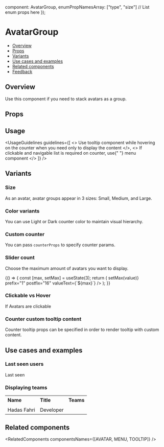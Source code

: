 
  component: AvatarGroup,
  enumPropNamesArray: ["type", "size"] // List enum props here
});

<Meta
  title="Media/Avatar/AvatarGroup"
  component={AvatarGroup}
  argTypes={metaSettings.argTypes}
  decorators={metaSettings.decorators}
/>

<!--- Component documentation -->

# AvatarGroup

- [Overview](#overview)
- [Props](#props)
- [Variants](#variants)
- [Use cases and examples](#use-cases-and-examples)
- [Related components](#related-components)
- [Feedback](#feedback)

## Overview

Use this component if you need to stack avatars as a group.

<Canvas>
  <Story name="Overview">
    <AvatarGroup size={Avatar.sizes.LARGE} max={3}>
      <Avatar type={Avatar.types.IMG} src={person1} tooltipProps={{ content: "Hadas Fahri" }} />
      <Avatar type={Avatar.types.IMG} src={person2} tooltipProps={{ content: "Person 2" }} />
      <Avatar type={Avatar.types.IMG} src={person3} tooltipProps={{ content: "Person 3" }} />
      <Avatar type={Avatar.types.IMG} src={person1} tooltipProps={{ content: "Hadas Fahri" }} />
      <Avatar type={Avatar.types.IMG} src={person2} tooltipProps={{ content: "Person 2" }} />
      <Avatar type={Avatar.types.IMG} src={person3} tooltipProps={{ content: "Person 3" }} />
      <Avatar type={Avatar.types.IMG} src={person1} tooltipProps={{ content: "Hadas Fahri" }} />
      <Avatar type={Avatar.types.IMG} src={person2} tooltipProps={{ content: "Person 2" }} />
      <Avatar type={Avatar.types.IMG} src={person3} tooltipProps={{ content: "Person 3" }} />
      <Avatar type={Avatar.types.IMG} src={person1} tooltipProps={{ content: "Hadas Fahri" }} />
      <Avatar type={Avatar.types.IMG} src={person2} tooltipProps={{ content: "Person 2" }} />
      <Avatar type={Avatar.types.IMG} src={person3} tooltipProps={{ content: "Person 3" }} />
      <Avatar type={Avatar.types.IMG} src={person1} tooltipProps={{ content: "Hadas Fahri" }} />
    </AvatarGroup>
  </Story>
</Canvas>

## Props

<ArgsTable of={AvatarGroup} />

## Usage

<UsageGuidelines
  guidelines={[
    <>
      Use <Link href="/?path=/docs/popover-tooltip--overview">tooltip</Link> component while hovering on the counter
      when you need only to display the content
    </>,
    <>
      If clickable and navigable list is required on counter, use{" "}
      <Link href="/?path=/docs/navigation-menu-menu--overview">menu</Link> component
    </>
  ]}
/>

## Variants

### Size

As an avatar, avatar groups appear in 3 sizes: Small, Medium, and Large.

<Canvas>
  <Story name="Size">
    <Flex direction={Flex.directions.COLUMN} gap={Flex.gaps.LARGE} align={Flex.align.START}>
      <StoryDescription description="Large" vertical align={Flex.align.START}>
        <AvatarGroup size={Avatar.sizes.LARGE} type={Avatar.types.IMG} max={3}>
          <Avatar type={Avatar.types.IMG} src={person1} tooltipProps={{ content: "Hadas Fahri" }} />
          <Avatar type={Avatar.types.IMG} src={person2} tooltipProps={{ content: "Person 2" }} />
          <Avatar type={Avatar.types.IMG} src={person3} tooltipProps={{ content: "Person 3" }} />
          <Avatar type={Avatar.types.IMG} src={person1} tooltipProps={{ content: "Hadas Fahri" }} />
          <Avatar type={Avatar.types.IMG} src={person2} tooltipProps={{ content: "Person 2" }} />
          <Avatar type={Avatar.types.IMG} src={person3} tooltipProps={{ content: "Person 3" }} />
        </AvatarGroup>
      </StoryDescription>
      <StoryDescription description="Medium" vertical align={Flex.align.START}>
        <AvatarGroup size={Avatar.sizes.MEDIUM} type={Avatar.types.IMG} max={3}>
          <Avatar type={Avatar.types.IMG} src={person1} tooltipProps={{ content: "Hadas Fahri" }} />
          <Avatar type={Avatar.types.IMG} src={person2} tooltipProps={{ content: "Person 2" }} />
          <Avatar type={Avatar.types.IMG} src={person3} tooltipProps={{ content: "Person 3" }} />
          <Avatar type={Avatar.types.IMG} src={person1} tooltipProps={{ content: "Hadas Fahri" }} />
          <Avatar type={Avatar.types.IMG} src={person2} tooltipProps={{ content: "Person 2" }} />
          <Avatar type={Avatar.types.IMG} src={person3} tooltipProps={{ content: "Person 3" }} />
        </AvatarGroup>
      </StoryDescription>
      <StoryDescription description="Small" vertical align={Flex.align.START}>
        <AvatarGroup size={Avatar.sizes.SMALL} type={Avatar.types.IMG} max={3}>
          <Avatar type={Avatar.types.IMG} src={person1} tooltipProps={{ content: "Hadas Fahri" }} />
          <Avatar type={Avatar.types.IMG} src={person2} tooltipProps={{ content: "Person 2" }} />
          <Avatar type={Avatar.types.IMG} src={person3} tooltipProps={{ content: "Person 3" }} />
          <Avatar type={Avatar.types.IMG} src={person1} tooltipProps={{ content: "Hadas Fahri" }} />
          <Avatar type={Avatar.types.IMG} src={person2} tooltipProps={{ content: "Person 2" }} />
          <Avatar type={Avatar.types.IMG} src={person3} tooltipProps={{ content: "Person 3" }} />
        </AvatarGroup>
      </StoryDescription>
    </Flex>
  </Story>
</Canvas>

### Color variants

You can use Light or Dark counter color to maintain visual hierarchy.

<Canvas>
  <Story name="Color variants">
    <Flex direction={Flex.directions.COLUMN} gap={Flex.gaps.LARGE} align={Flex.align.START}>
      <StoryDescription description="Light" vertical align={Flex.align.START}>
        <AvatarGroup
          size={Avatar.sizes.LARGE}
          type={Avatar.types.IMG}
          max={3}
          counterProps={{ color: Counter.colors.LIGHT }}
        >
          <Avatar type={Avatar.types.IMG} src={person1} tooltipProps={{ content: "Hadas Fahri" }} />
          <Avatar type={Avatar.types.IMG} src={person2} tooltipProps={{ content: "Person 2" }} />
          <Avatar type={Avatar.types.IMG} src={person3} tooltipProps={{ content: "Person 3" }} />
          <Avatar type={Avatar.types.IMG} src={person1} tooltipProps={{ content: "Hadas Fahri" }} />
          <Avatar type={Avatar.types.IMG} src={person2} tooltipProps={{ content: "Person 2" }} />
          <Avatar type={Avatar.types.IMG} src={person3} tooltipProps={{ content: "Person 3" }} />
        </AvatarGroup>
      </StoryDescription>
      <StoryDescription description="Dark" vertical align={Flex.align.START}>
        <AvatarGroup
          size={Avatar.sizes.LARGE}
          type={Avatar.types.IMG}
          max={3}
          counterProps={{ color: Counter.colors.DARK }}
        >
          <Avatar type={Avatar.types.IMG} src={person1} tooltipProps={{ content: "Hadas Fahri" }} />
          <Avatar type={Avatar.types.IMG} src={person2} tooltipProps={{ content: "Person 2" }} />
          <Avatar type={Avatar.types.IMG} src={person3} tooltipProps={{ content: "Person 3" }} />
          <Avatar type={Avatar.types.IMG} src={person1} tooltipProps={{ content: "Hadas Fahri" }} />
          <Avatar type={Avatar.types.IMG} src={person2} tooltipProps={{ content: "Person 2" }} />
          <Avatar type={Avatar.types.IMG} src={person3} tooltipProps={{ content: "Person 3" }} />
        </AvatarGroup>
      </StoryDescription>
    </Flex>
  </Story>
</Canvas>

### Custom counter

You can pass `counterProps` to specify counter params.

<Canvas>
  <Story name="Custom counter">
    <AvatarGroup
      size={Avatar.sizes.LARGE}
      type={Avatar.types.IMG}
      max={3}
      counterProps={{ count: 100500, color: Counter.colors.DARK, prefix: "", maxDigits: 3 }}
    >
      <Avatar src={person1} tooltipProps={{ content: "Hadas Fahri" }} />
      <Avatar src={person2} tooltipProps={{ content: "Person 2" }} />
      <Avatar src={person3} tooltipProps={{ content: "Person 3" }} />
    </AvatarGroup>
  </Story>
</Canvas>

### Slider count

Choose the maximum amount of avatars you want to display.

<Canvas>
  <Story name="Slider count">
    {() => {
      const [max, setMax] = useState(3);
      return (
        <Flex
          direction={Flex.directions.COLUMN}
          gap={Flex.gaps.MEDIUM}
          align={Flex.align.START}
          className="monday-storybook-avatar-group__slider-count-container"
        >
          <Slider
            size={Slider.sizes.SMALL}
            min={1}
            max={16}
            defaultValue={max}
            onChange={value => setMax(value)}
            prefix="1"
            postfix="16"
            valueText={`${max}`}
          />
          <AvatarGroup size={Avatar.sizes.LARGE} max={max}>
            <Avatar type={Avatar.types.IMG} src={person1} tooltipProps={{ content: "Hadas Fahri" }} />
            <Avatar type={Avatar.types.IMG} src={person2} tooltipProps={{ content: "Person 2" }} />
            <Avatar type={Avatar.types.IMG} src={person3} tooltipProps={{ content: "Person 3" }} />
            <Avatar type={Avatar.types.IMG} src={person1} tooltipProps={{ content: "Hadas Fahri" }} />
            <Avatar type={Avatar.types.IMG} src={person2} tooltipProps={{ content: "Person 2" }} />
            <Avatar type={Avatar.types.IMG} src={person3} tooltipProps={{ content: "Person 3" }} />
            <Avatar type={Avatar.types.IMG} src={person1} tooltipProps={{ content: "Hadas Fahri" }} />
            <Avatar type={Avatar.types.IMG} src={person2} tooltipProps={{ content: "Person 2" }} />
            <Avatar type={Avatar.types.IMG} src={person3} tooltipProps={{ content: "Person 3" }} />
            <Avatar type={Avatar.types.IMG} src={person1} tooltipProps={{ content: "Hadas Fahri" }} />
            <Avatar type={Avatar.types.IMG} src={person2} tooltipProps={{ content: "Person 2" }} />
            <Avatar type={Avatar.types.IMG} src={person3} tooltipProps={{ content: "Person 3" }} />
            <Avatar type={Avatar.types.IMG} src={person1} tooltipProps={{ content: "Hadas Fahri" }} />
            <Avatar type={Avatar.types.IMG} src={person2} tooltipProps={{ content: "Person 2" }} />
            <Avatar type={Avatar.types.IMG} src={person3} tooltipProps={{ content: "Person 3" }} />
            <Avatar text="MR" type={Avatar.types.TEXT} tooltipProps={{ content: "Mark Roytstein" }} />
          </AvatarGroup>
        </Flex>
      );
    }}
  </Story>
</Canvas>

### Clickable vs Hover

If Avatars are clickable 

<Canvas>
  <Story name="Clickable vs Hover">
    <Flex direction={Flex.directions.ROW} gap={Flex.gaps.LARGE}>
      <StoryDescription description="Counter hover" vertical align={Flex.align.START}>
        <AvatarGroup size={Avatar.sizes.LARGE} max={3}>
          <Avatar type={Avatar.types.IMG} src={person1} tooltipProps={{ content: "Hadas Fahri" }} />
          <Avatar type={Avatar.types.IMG} src={person2} tooltipProps={{ content: "Person 2" }} />
          <Avatar type={Avatar.types.IMG} src={person3} tooltipProps={{ content: "Person 3" }} />
          <Avatar type={Avatar.types.IMG} src={person1} tooltipProps={{ content: "Hadas Fahri" }} />
          <Avatar type={Avatar.types.IMG} src={person2} tooltipProps={{ content: "Person 2" }} />
          <Avatar type={Avatar.types.IMG} src={person3} tooltipProps={{ content: "Person 3" }} />
          <Avatar type={Avatar.types.IMG} src={person1} tooltipProps={{ content: "Hadas Fahri" }} />
          <Avatar type={Avatar.types.IMG} src={person2} tooltipProps={{ content: "Person 2" }} />
          <Avatar type={Avatar.types.IMG} src={person3} tooltipProps={{ content: "Person 3" }} />
          <Avatar type={Avatar.types.IMG} src={person1} tooltipProps={{ content: "Hadas Fahri" }} />
          <Avatar type={Avatar.types.IMG} src={person2} tooltipProps={{ content: "Person 2" }} />
          <Avatar type={Avatar.types.IMG} src={person3} tooltipProps={{ content: "Person 3" }} />
          <Avatar type={Avatar.types.IMG} src={person1} tooltipProps={{ content: "Hadas Fahri" }} />
          <Avatar type={Avatar.types.IMG} src={person2} tooltipProps={{ content: "Person 2" }} />
          <Avatar type={Avatar.types.IMG} src={person3} tooltipProps={{ content: "Person 3" }} />
          <Avatar type={Avatar.types.IMG} src={person1} tooltipProps={{ content: "Hadas Fahri" }} />
          <Avatar type={Avatar.types.IMG} src={person2} tooltipProps={{ content: "Person 2" }} />
          <Avatar type={Avatar.types.IMG} src={person3} tooltipProps={{ content: "Person 3" }} />
          <Avatar type={Avatar.types.IMG} src={person1} tooltipProps={{ content: "Hadas Fahri" }} />
          <Avatar type={Avatar.types.IMG} src={person2} tooltipProps={{ content: "Person 2" }} />
          <Avatar type={Avatar.types.IMG} src={person3} tooltipProps={{ content: "Person 3" }} />
          <Avatar type={Avatar.types.IMG} src={person1} tooltipProps={{ content: "Hadas Fahri" }} />
          <Avatar type={Avatar.types.IMG} src={person2} tooltipProps={{ content: "Person 2" }} />
          <Avatar type={Avatar.types.IMG} src={person3} tooltipProps={{ content: "Person 3" }} />
          <Avatar type={Avatar.types.IMG} src={person1} tooltipProps={{ content: "Hadas Fahri" }} />
          <Avatar type={Avatar.types.IMG} src={person2} tooltipProps={{ content: "Person 2" }} />
          <Avatar type={Avatar.types.IMG} src={person3} tooltipProps={{ content: "Person 3" }} />
          <Avatar type={Avatar.types.IMG} src={person1} tooltipProps={{ content: "Hadas Fahri" }} />
          <Avatar type={Avatar.types.IMG} src={person2} tooltipProps={{ content: "Person 2" }} />
          <Avatar type={Avatar.types.IMG} src={person3} tooltipProps={{ content: "Person 3" }} />
          <Avatar type={Avatar.types.IMG} src={person1} tooltipProps={{ content: "Hadas Fahri" }} />
          <Avatar type={Avatar.types.IMG} src={person2} tooltipProps={{ content: "Person 2" }} />
          <Avatar type={Avatar.types.IMG} src={person3} tooltipProps={{ content: "Person 3" }} />
          <Avatar type={Avatar.types.IMG} src={person1} tooltipProps={{ content: "Hadas Fahri" }} />
          <Avatar type={Avatar.types.IMG} src={person2} tooltipProps={{ content: "Person 2" }} />
          <Avatar type={Avatar.types.IMG} src={person3} tooltipProps={{ content: "Person 3" }} />
          <Avatar type={Avatar.types.IMG} src={person1} tooltipProps={{ content: "Hadas Fahri" }} />
          <Avatar type={Avatar.types.IMG} src={person2} tooltipProps={{ content: "Person 2" }} />
          <Avatar type={Avatar.types.IMG} src={person3} tooltipProps={{ content: "Person 3" }} />
          <Avatar text="MR" type={Avatar.types.TEXT} tooltipProps={{ content: "Mark Roytstein" }} />
        </AvatarGroup>
      </StoryDescription>
      <StoryDescription description="Counter click" vertical align={Flex.align.START}>
        <AvatarGroup size={Avatar.sizes.LARGE} max={3}>
          <Avatar type={Avatar.types.IMG} src={person1} tooltipProps={{ content: "Hadas Fahri" }} />
          <Avatar type={Avatar.types.IMG} src={person2} tooltipProps={{ content: "Person 2" }} />
          <Avatar type={Avatar.types.IMG} src={person3} tooltipProps={{ content: "Person 3" }} />
          <Avatar type={Avatar.types.IMG} src={person1} tooltipProps={{ content: "Hadas Fahri" }} />
          <Avatar type={Avatar.types.IMG} src={person2} tooltipProps={{ content: "Person 2" }} />
          <Avatar type={Avatar.types.IMG} src={person3} tooltipProps={{ content: "Person 3" }} />
          <Avatar type={Avatar.types.IMG} src={person1} tooltipProps={{ content: "Hadas Fahri" }} />
          <Avatar type={Avatar.types.IMG} src={person2} tooltipProps={{ content: "Person 2" }} />
          <Avatar type={Avatar.types.IMG} src={person3} tooltipProps={{ content: "Person 3" }} />
          <Avatar type={Avatar.types.IMG} src={person1} tooltipProps={{ content: "Hadas Fahri" }} />
          <Avatar type={Avatar.types.IMG} src={person2} tooltipProps={{ content: "Person 2" }} />
          <Avatar type={Avatar.types.IMG} src={person3} tooltipProps={{ content: "Person 3" }} />
          <Avatar type={Avatar.types.IMG} src={person1} tooltipProps={{ content: "Hadas Fahri" }} />
          <Avatar type={Avatar.types.IMG} src={person2} tooltipProps={{ content: "Person 2" }} />
          <Avatar type={Avatar.types.IMG} src={person3} tooltipProps={{ content: "Person 3" }} />
          <Avatar type={Avatar.types.IMG} src={person1} tooltipProps={{ content: "Hadas Fahri" }} />
          <Avatar type={Avatar.types.IMG} src={person2} tooltipProps={{ content: "Person 2" }} />
          <Avatar type={Avatar.types.IMG} src={person3} tooltipProps={{ content: "Person 3" }} />
          <Avatar type={Avatar.types.IMG} src={person1} tooltipProps={{ content: "Hadas Fahri" }} />
          <Avatar type={Avatar.types.IMG} src={person2} tooltipProps={{ content: "Person 2" }} />
          <Avatar type={Avatar.types.IMG} src={person3} tooltipProps={{ content: "Person 3" }} />
          <Avatar type={Avatar.types.IMG} src={person1} tooltipProps={{ content: "Hadas Fahri" }} />
          <Avatar type={Avatar.types.IMG} src={person2} tooltipProps={{ content: "Person 2" }} />
          <Avatar type={Avatar.types.IMG} src={person3} tooltipProps={{ content: "Person 3" }} />
          <Avatar type={Avatar.types.IMG} src={person1} tooltipProps={{ content: "Hadas Fahri" }} />
          <Avatar type={Avatar.types.IMG} src={person2} tooltipProps={{ content: "Person 2" }} />
          <Avatar type={Avatar.types.IMG} src={person3} tooltipProps={{ content: "Person 3" }} />
          <Avatar type={Avatar.types.IMG} src={person1} tooltipProps={{ content: "Hadas Fahri" }} />
          <Avatar type={Avatar.types.IMG} src={person2} tooltipProps={{ content: "Person 2" }} />
          <Avatar type={Avatar.types.IMG} src={person3} tooltipProps={{ content: "Person 3" }} />
          <Avatar type={Avatar.types.IMG} src={person1} tooltipProps={{ content: "Hadas Fahri" }} />
          <Avatar type={Avatar.types.IMG} src={person2} tooltipProps={{ content: "Person 2" }} />
          <Avatar type={Avatar.types.IMG} src={person3} tooltipProps={{ content: "Person 3" }} />
          <Avatar type={Avatar.types.IMG} src={person1} tooltipProps={{ content: "Hadas Fahri" }} />
          <Avatar type={Avatar.types.IMG} src={person2} tooltipProps={{ content: "Person 2" }} />
          <Avatar type={Avatar.types.IMG} src={person3} tooltipProps={{ content: "Person 3" }} />
          <Avatar type={Avatar.types.IMG} src={person1} tooltipProps={{ content: "Hadas Fahri" }} />
          <Avatar type={Avatar.types.IMG} src={person2} tooltipProps={{ content: "Person 2" }} />
          <Avatar type={Avatar.types.IMG} src={person3} tooltipProps={{ content: "Person 3" }} />
          <Avatar text="MR" type={Avatar.types.TEXT} tooltipProps={{ content: "Mark Roytstein" }} />
        </AvatarGroup>
      </StoryDescription>
    </Flex>
  </Story>
</Canvas>

### Counter custom tooltip content

Counter tooltip props can be specified in order to render tooltip with custom content.

<Canvas>
  <Story name="Counter custom tooltip content">
    <AvatarGroup
      size={Avatar.sizes.LARGE}
      type={Avatar.types.IMG}
      max={3}
      counterTooltipCustomProps={{ content: "... and plenty more employees" }}
    >
      <Avatar src={person1} tooltipProps={{ content: "Hadas Fahri" }} />
      <Avatar src={person2} tooltipProps={{ content: "Person 2" }} />
      <Avatar src={person3} tooltipProps={{ content: "Person 3" }} />
      <Avatar src={person1} tooltipProps={{ content: "Hadas Fahri" }} />
      <Avatar src={person2} tooltipProps={{ content: "Person 2" }} />
      <Avatar src={person3} tooltipProps={{ content: "Person 3" }} />
    </AvatarGroup>
  </Story>
</Canvas>

## Use cases and examples

### Last seen users

<Canvas>
  <Story name="Last seen users">
    <Flex direction={Flex.directions.ROW} gap={Flex.gaps.MEDIUM}>
      <div>Last seen</div>
      <AvatarGroup size={Avatar.sizes.MEDIUM} max={3}>
        <Avatar type={Avatar.types.IMG} src={person1} tooltipProps={{ content: "Hadas Fahri" }} />
        <Avatar type={Avatar.types.IMG} src={person2} tooltipProps={{ content: "Person 2" }} />
        <Avatar type={Avatar.types.IMG} src={person3} tooltipProps={{ content: "Person 3" }} />
        <Avatar type={Avatar.types.IMG} src={person1} tooltipProps={{ content: "Hadas Fahri" }} />
        <Avatar type={Avatar.types.IMG} src={person2} tooltipProps={{ content: "Person 2" }} />
        <Avatar type={Avatar.types.IMG} src={person3} tooltipProps={{ content: "Person 3" }} />
      </AvatarGroup>
    </Flex>
  </Story>
</Canvas>

### Displaying teams

<Canvas>
  <Story name="Displaying teams">
    <table>
      <tr>
        <th width={200} align="left">
          Name
        </th>
        <th width={200} align="left">
          Title
        </th>
        <th width={200} align="left">
          Teams
        </th>
      </tr>
      <tr>
        <td colSpan={3}>
          <Divider />
        </td>
      </tr>
      <tr>
        <td align="left">
          <Flex direction={Flex.directions.ROW} gap={Flex.gaps.SMALL}>
            <Avatar
              type={Avatar.types.IMG}
              src={person1}
              size={Avatar.sizes.MEDIUM}
              tooltipProps={{ content: "Hadas Fahri" }}
            />
            Hadas Fahri
          </Flex>
        </td>
        <td align="left">Developer</td>
        <td align="left">
          <AvatarGroup size={Avatar.sizes.MEDIUM} max={2}>
            <Avatar
              type={Avatar.types.TEXT}
              text="T1"
              backgroundColor={Avatar.backgroundColors.PEACH}
              tooltipProps={{ content: "Team 1" }}
            />
            <Avatar
              type={Avatar.types.TEXT}
              text="T2"
              backgroundColor={Avatar.backgroundColors.BUBBLE}
              tooltipProps={{ content: "Team 2" }}
            />
            <Avatar
              type={Avatar.types.TEXT}
              text="T3"
              backgroundColor={Avatar.backgroundColors.BERRY}
              tooltipProps={{ content: "Team 3" }}
            />
          </AvatarGroup>
        </td>
      </tr>
    </table>
  </Story>
</Canvas>

## Related components

<RelatedComponents componentsNames={[AVATAR, MENU, TOOLTIP]} />
